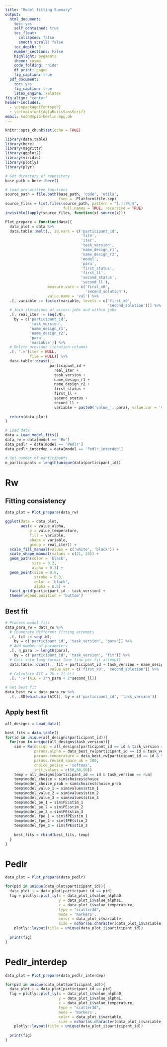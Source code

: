 ```yaml
---
title: "Model fitting Summary"
output:
  html_document:
    toc: yes
    self_contained: true
    toc_float:
      collapsed: false
      smooth_scroll: false
    toc_depth: 3
    number_sections: False
    highlight: pygments
    theme: cosmo
    code_folding: "hide"
    df_print: paged
    fig_caption: true
  pdf_document:
    toc: yes
    fig_caption: true
    latex_engine: xelatex
fig.align: "center"
header-includes:
  - \usepackage{fontspec}
  - \setmainfont{AgfaRotisSansSerif}
email: koch@mpib-berlin.mpg.de
---
```


```r
knitr::opts_chunk$set(echo = TRUE)
```

```r
library(data.table)
library(here)
library(magrittr)
library(ggplot2)
library(viridis)
library(plotly)
library(plyr)
```

```r
# Get directory of repository
base_path = here::here()

# Load pre-written functions
source_path = file.path(base_path, 'code', 'utils',
                        fsep = .Platform$file.sep)
source_files = list.files(source_path, pattern = "[.][rR]$",
                          full.names = TRUE, recursive = TRUE)
invisible(lapply(source_files, function(x) source(x)))
```

```r
Plot_prepare = function(data){
  data_plot = data %>%
  data.table::melt(., id.vars = c('participant_id',
                                  'file',
                                  'iter',
                                  'task_version',
                                  'name_design_r1',
                                  'name_design_r2',
                                  'model',
                                  'para',
                                  'first_status',
                                  'first_ll',
                                  'second_status',
                                  'second_ll'),
                   measure.vars = c('first_x0',
                                    'second_solution'),
                   value.name = 'val') %>%
  .[, variable := factor(variable, levels = c('first_x0',
                                              'second_solution'))] %>%
  # Join iterations of across jobs and within jobs
  .[, real_iter := seq(.N),
    by = c('participant_id',
           'task_version',
           'name_design_r1',
           'name_design_r2',
           'para',
           'variable')] %>%
  # Delete previous iteration columns
  .[, ':='(iter = NULL,
           file = NULL)] %>%
  data.table::dcast(.,
                    participant_id + 
                      real_iter +
                      task_version + 
                      name_design_r1 + 
                      name_design_r2 + 
                      first_status + 
                      first_ll + 
                      second_status + 
                      second_ll + 
                      variable ~ paste0('value_', para), value.var = 'val')
  
  return(data_plot)
}
```


```r
# Load data
data = Load_model_fits()
data_rw = data[model == 'Rw']
data_pedlr = data[model == 'Pedlr']
data_pedlr_interdep = data[model == 'Pedlr_interdep']

# Get number of participants
n_participants = length(unique(data$participant_id))
```

# Rw

## Fitting consistency

```r
data_plot = Plot_prepare(data_rw)

ggplot(data = data_plot,
       aes(x = value_alpha,
           y = value_temperature,
           fill = variable,
           shape = variable,
           group = real_iter)) +
  scale_fill_manual(values = c('white', 'black')) +
  scale_shape_manual(values = c(21, 24)) +
  geom_path(color = 'black',
            size = 0.2,
            alpha = 0.3) +
  geom_point(size = 0.8,
             stroke = 0.3,
             color = 'black',
             alpha = 0.5) +
  facet_grid(participant_id ~ task_version) +
  theme(legend.position = 'bottom')
```

## Best fit

```r
# Process model fits
data_para_rw = data_rw %>%
  # Enumerate different fitting attempts
  .[, fit := seq(.N),
    by = c('participant_id', 'task_version', 'para')] %>%
  # Add number of parameters
  .[, n_para := length(para),
    by = c('participant_id', 'task_version', 'fit')] %>%
  # Cast into long format (one line per fit attempt)
  data.table::dcast(., fit + participant_id + task_version + name_design_r1 + name_design_r2 + n_para + second_ll ~ para,
                    value.var = c('first_x0', 'second_solution')) %>%
  # Calculate AIC = 2k + 2(-LL)
  .[, ':='(AIC = 2*n_para + 2*second_ll)]

# Get best fit
data_best_rw = data_para_rw %>%
  .[, .SD[which.min(AIC)], by = c('participant_id', 'task_version')]
```

## Apply best fit

```r
all_designs = Load_data()

best_fits = data.table()
for(id in unique(all_designs$participant_id)){
  for(run in unique(all_designs$task_version)){
    sim = Rw(design = all_designs[participant_id == id & task_version == run],
             params.alpha = data_best_rw[participant_id == id & task_version == run, second_solution_alpha],
             params.temperature = data_best_rw[participant_id == id & task_version == run, second_solution_temperature],
             params.reward_space_ub = 100,
             choice_policy = 'softmax',
             init_values = c(50,50,50))
    temp = all_designs[participant_id == id & task_version == run]
    temp$model_choice = sim$choices$choice
    temp$model_choice_prob = sim$choices$choice_prob
    temp$model_value_1 = sim$values$stim_1
    temp$model_value_2 = sim$values$stim_2
    temp$model_value_3 = sim$values$stim_3
    temp$model_pe_1 = sim$PE$stim_1
    temp$model_pe_2 = sim$PE$stim_2
    temp$model_pe_3 = sim$PE$stim_3
    temp$model_fpe_1 = sim$fPE$stim_1
    temp$model_fpe_2 = sim$fPE$stim_2
    temp$model_fpe_3 = sim$fPE$stim_3
    
    best_fits = rbind(best_fits, temp)
  }
}


```


# Pedlr

```r
data_plot = Plot_prepare(data_pedlr)

for(pid in unique(data_plot$participant_id)){
  data_plot_i = data_plot[participant_id == pid]
  fig = plotly::plot_ly(x = data_plot_i$value_alpha0,
                        y = data_plot_i$value_alpha1,
                        z = data_plot_i$value_temperature,
                        type = "scatter3d",
                        mode = 'markers',
                        color = data_plot_i$variable,
                        size = nchar(as.character(data_plot_i$variable)) * 0.1) %>%
    plotly::layout(title = unique(data_plot_i$participant_id))
  
  print(fig)
}
```

# Pedlr_interdep

```r
data_plot = Plot_prepare(data_pedlr_interdep)

for(pid in unique(data_plot$participant_id)){
  data_plot_i = data_plot[participant_id == pid]
  fig = plotly::plot_ly(x = data_plot_i$value_alpha0,
                        y = data_plot_i$value_alpha1,
                        z = data_plot_i$value_temperature,
                        type = "scatter3d",
                        mode = 'markers',
                        color = data_plot_i$variable,
                        size = nchar(as.character(data_plot_i$variable)) * 0.1) %>%
    plotly::layout(title = unique(data_plot_i$participant_id))
  
  print(fig)
}
```

